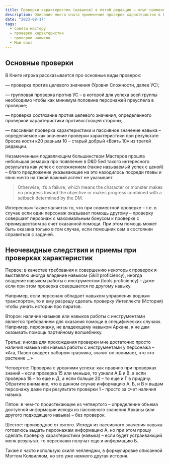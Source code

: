 ```yaml
---
title: Проверки характеристик (навыков) в пятой редакции – опыт применения
description: Описание моего опыта применения проверок характеристик в D&D 5e - советы для Мастера
date: "2023-08-17"
tags:
  - Советы мастеру
  - проверки характеристик
  - проверки навыков
  - Мой опыт
---
```


## Основные проверки

В Книге игрока рассказывается про основные виды проверок:

— проверка против целевого значения (Уровня Сложности, далее УС);

— групповая проверка против УС – в которой для успеха всей группы необходимо чтобы как минимум половина персонажей преуспела в проверке;

— проверка состязание против целевого значения, определенного проверкой характеристики противостоящей стороны;

— пассивная проверка характеристики и пассивное значение навыка – определяемое как значение проверки характеристики при результате броска кости к20 равным 10 – старый добрый «Взять 10» из третей редакции.

Незамеченным подавляющим большинством Мастеров прошла небольшая ремарка про появление в D&D 5ed такого интересного результата как успех с осложнением (также называемый успех с ценой) – благо предложение указывающее на это находилось посреди главы и явно ничто на такой важный аспект не указывает.

> Otherwise, it’s a failure, which means the character or monster makes no progress toward the objective or makes progress combined with a setback determined by the DM.

Интересным также является то, что при совместной проверке – т.е. в случае если один персонаж оказывает помощь другому – проверку совершает персонаж с максимальным бонусом к проверке с преимуществом за счет оказанной помощи. При этом помощь может быть оказана только в том случае, если помощник сам в состоянии справиться с задачей.

## Неочевидные следствия и приемы при проверках характеристик

Первое: в качестве требования к совершению некоторых проверок я выставляю иногда владение навыком (Skill proficiency), иногда владение навыком работы с инструментом (tools proficiency) – даже если при этом проверка совершается по другому навыку.

Например, если персонаж обладает навыком управления водным транспортом, то я ему разрешу сделать проверку Интеллекта (История) чтобы узнать истории про пиратов.

Второе: наличие навыков или навыков работы с инструментами является требованием для оказания помощи в специфических случаях. Например, персонажу, не владеющему навыком Аркана, я не дам оказывать помощь партийному волшебнику.

Третье: иногда для прохождения проверки мне достаточно просто наличия навыка или навыка работы с инструментами у персонажа – «Ага, Павел владеет набором травника, значит он понимает, что это растение …»

Четвертое: Проверка с уровнями успеха: как правило при проверках знаний – если проверка 15 или меньше, то узнали А,Б и В, а если проверка 18 – то еще и Д, а если больше 20 – то еще и Г в придачу. Обратите внимание, что в данном случае информацию А, Б, и В я выдам персонажу даже при результате проверки 1 – просто за счет наличия навыка.

Пятое: в чем-то проистекающее из четвертого – определение объема доступной информации исходя из пассивного значения Арканы (или другого подходящего навыка) – без проверок.

Шестое: производное от пятого. Исходя из пассивного значения навыка готовлюсь выдать персонажам информацию А, но при этом прошу сделать проверку характеристики (навыка) – если будет устраивающий меня результат, то персонажи получат еще и информацию Б.

Также я часто использую скилл челленджи, в формулировке описанной Мэттом Колвиллом, но это уже немного другая история.
